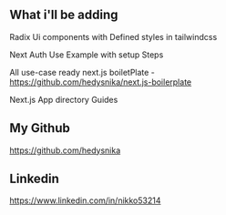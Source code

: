 ## What i'll be adding

Radix Ui components with Defined styles in tailwindcss

Next Auth Use Example with setup Steps

All use-case ready next.js boiletPlate - https://github.com/hedysnika/next.js-boilerplate

Next.js App directory Guides

## My Github
https://github.com/hedysnika


## Linkedin
https://www.linkedin.com/in/nikko53214